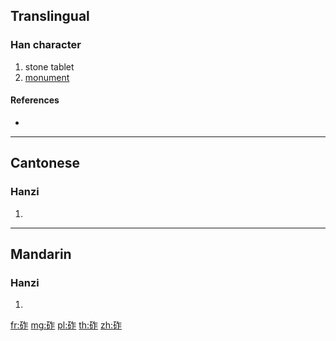 {{character info/new}}
==Translingual==

===Han character===
{{Han char|rn=112|rad=石|as=05|sn=10|four=18611|canj=MROS}}

# stone tablet
# [[monument]]

====References====
* {{Han ref|kx=0828.270|dkj=24083|dj=1243.080|hdz=42423.130|uh=781F|ud=30751|bh=AFA4|bd=44964}}

----

==Cantonese==

===Hanzi===
{{yue-hanzi|jyut=|y=ja2, jok3}}

# {{defn|lang=yue|sort=石05}}

----

==Mandarin==

===Hanzi===
{{cmn-hanzi|pin=[[zhà]] ([[zha4]])|wg=cha<sup>4</sup>}}

# {{defn|lang=cmn|sort=石05}}

[[fr:砟]]
[[mg:砟]]
[[pl:砟]]
[[th:砟]]
[[zh:砟]]